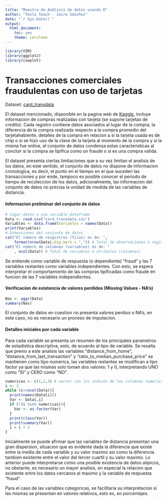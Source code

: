 ```yaml
---
title: "Muestra de Análisis de datos usando R"
author: "Tesla Teach - Jairo Sánchez"
date: "`r Sys.Date()`"
output:
  html_document: 
    toc: yes
    theme: cerulean
---
```


```r
library(VIM)
library(ggplot2)
library(cowplot)
```

# Transacciones comerciales fraudulentas con uso de tarjetas

Dataset: [card_transdata](https://www.kaggle.com/datasets/elakiyasekar/card-transdata "Elakiya Sekar")

El dataset mencionado, disponible en la pagina web de [Kaggle](#0), incluye informacion de compras realizadas con tarjeta (se supone tarjetas de credito). Cada registro contiene datos asociados al lugar de la compra, la diferencia de la compra realizada respecto a la compra promedio del tarjetahabiente, detalles de la compra en relacion a si la tarjeta usada es de chip o si se hizo uso de la clave de la tarjeta al momento de la compra y si la misma fue online, el conjunto de datos condensa estas caracteristicas al concluir si la compra se tipifica como un fraude o si es una compra valida.

El dataset presenta ciertas limitaciones que a su vez limitan el analisis de los datos, en este sentido, el conjunto de datos no dispone de informacion cronologica, es decir, el punto en el tiempo en el que suceden las transacciones y por ende, tampoco es posible conocer el periodo de tiempo de recoleccion de los datos, adicionalmente, las informacion del conjunto de datos no precisa la unidad de medida de las variables de distancia.

#### Informacion preliminar del conjunto de datos

```r
# Cagar datos a una variable dataframe
Data <- read.csv("card_transdata.csv")
Variables <- data.frame(Variables = names(Data))
print(Variables)
# Dimensiones del conjunto de datos
cat("El número de resgistros (filas) es de: ", 
    format(nrow(Data),big.mark = ",")) # Total de observaciones o registros (filas)
cat("El número de columnas (variables) es de: "
    , ncol(Data)) # Total de variables o atributos (columnas)
```

Se entiende como variable de respuesta (o dependiente) "fraud" y las 7 variables restantes como variables independientes. Con esto, se espera interpretar el comportamiento de las compras tipificadas como fraude en funcion de las 7 variables independientes.

#### Verificacion de existencia de valores perdidos (Missing Values - NA's)

```r
Nas <- aggr(Data)
summary(Nas)
```

El conjunto de datos en cuestion no presenta valores perdios o NA's, en este caso, no es necesario un proceso de imputacion.

#### Detalles iniciales por cada variable

Para cada variable se presenta un resumen de los principales parametros de estadistica descriptiva, esto, de acuerdo al tipo de variable. Se resalta que previo a este analisis las variables "distance_from_home", "distance_from_last_transaction" y "ratio_to_median_purchase_price" se mantienen como tipo numerica, las variables restantes se modifican a tipo factor ya que las mismas solo toman dos valores: 1 y 0, interpretando UNO como "SI" y CERO como "NO".

```r
numericas <- c(1,2,3) # vector con los indices de las columnas numericas del dataset
i <- 1
while (i<=ncol(Data)){
  print(names(Data[i]))
  Var <- Data[,i]
  if (!(i %in% numericas)){
    Var <- as.factor(Var)
  }
  print(class(Var))
  print(summary(Var))
  i = i + 1
}
```

Inicialmente se puede afirmar que las variables de distancia presentan una gran dispersion, situacion que es evidente dada la diferencia que existe entre la media de cada variable y su valor maximo asi como la diferencia tambien existente entre el valor del tercer cuartil y su valor maximo. Lo anterior puede interpretarse como una posible existencia de datos atipicos, no obstante, es necesario un mayor analisis, en especial la relacion que existente entre los datos cercanos al maximo y la variable de respuesta "fraud".

Para el caso de las variables categoricas, se facilitaria su interpretacion si las mismas se presentan en valores relativos, esto es, en porcentajes.
